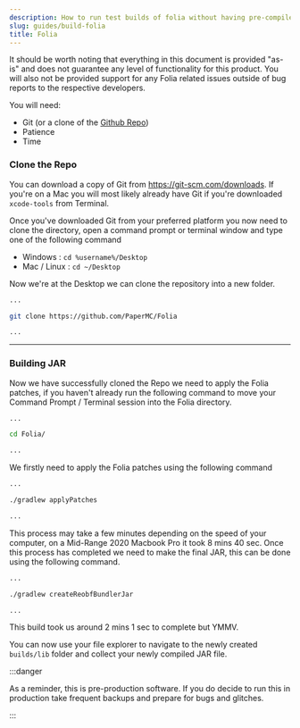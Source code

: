 ```yaml
---
description: How to run test builds of folia without having pre-compiled JARs provided from PaperMC.
slug: guides/build-folia
title: Folia
---
```


It should be worth noting that everything in this document is provided "as-is" and does not guarantee any level of functionality for this product. You will also not be provided support for any Folia related issues outside of bug reports to the respective developers.

You will need:

- Git (or a clone of the [Github Repo](https://github.com/PaperMC/Folia))
- Patience
- Time

### Clone the Repo

You can download a copy of Git from https://git-scm.com/downloads. If you're on a Mac you will most likely already have Git if you're downloaded `xcode-tools` from Terminal.

Once you've downloaded Git from your preferred platform you now need to clone the directory, open a command prompt or terminal window and type one of the following command

- Windows : `cd %username%/Desktop`
- Mac / Linux : `cd ~/Desktop`

Now we're at the Desktop we can clone the repository into a new folder.

```bash
...

git clone https://github.com/PaperMC/Folia

...
```

---

### Building JAR

Now we have successfully cloned the Repo we need to apply the Folia patches, if you haven't already run the following command to move your Command Prompt / Terminal session into the Folia directory.

```bash
...

cd Folia/

...
```

We firstly need to apply the Folia patches using the following command

```bash
...

./gradlew applyPatches

...
```

This process may take a few minutes depending on the speed of your computer, on a Mid-Range 2020 Macbook Pro it took 8 mins 40 sec. Once this process has completed we need to make the final JAR, this can be done using the following command.

```bash
...

./gradlew createReobfBundlerJar

...
```

This build took us around 2 mins 1 sec to complete but YMMV.

You can now use your file explorer to navigate to the newly created `builds/lib` folder and collect your newly compiled JAR file.

:::danger

As a reminder, this is pre-production software. If you do decide to run this in production take frequent backups and prepare for bugs and glitches.

:::